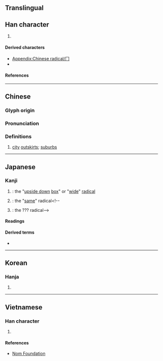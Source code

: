 {{also|ㄇ|冖}}
{{character info}}
{{character info|⼌}}
==Translingual==
{{stroke order|type=animate}}

==Han character==
{{Han char|rn=13|rad=冂|as=00|sn=2|four=77220|canj=LS,XLS|ids=⿰丨𠃌}}

# {{mul-kangxi radical-def}}

====Derived characters====
* [[Appendix:Chinese radical/冂]]
* {{l|mul|[[𭕔]], [[𥫚]], [[𧘉]], [[𪔃]], [[巾]], [[內]], [[禸]], [[朿]], [[囘]], [[䍏]], [[同]], [[𦉳]], [[网]], [[罔]], [[𦉰]], [[而]], [[兩]]([[两]]/[[両]]), [[南]], [[㒳]], [[繭]], [[丽]], [[𢫏]], [[制]]}}

====References====
{{Han ref|kx=0128.300|dkj=01506|dj=0289.090|hdz=10096.130|uh=5182}}

----

==Chinese==
{{zh-forms|alt=冋,坰}}

===Glyph origin===
{{Han etym}}

===Pronunciation===
{{rfc|zh|Middle Chinese is wrong?}}
{{zh-pron
|m=jiōng
|c=gwing1
|h=pfs=koén/koên
|mn=keng
|w=
|mc=y
|oc=
|cat=n
}}

===Definitions===
{{zh-hanzi}}

# {{lb|zh|obsolete}} [[city]] [[outskirts]]; [[suburbs]]

----

==Japanese==

===Kanji===
{{ja-kanji|rs=冂00}}

# {{m|ja|冏構え|tr=kei-gamae}}: the "[[upside down]] [[box]]" or "[[wide]]" [[radical]]
# {{m|ja|同構え|tr=dō-gamae}}: the "[[same]]" radical<!--
# {{m|ja|???構え|tr=maki-gamae}}: the ??? radical-->

====Readings====
{{ja-readings
|goon=きょう<きやう<くゐやう
|kanon=けい<けい<くゑい
}}

====Derived terms====
* {{ja-r|冂構え|けい-がまえ}}

----

==Korean==

===Hanja===
{{ko-hanja|멀다|멀|경}}

# {{rfdef|ko|sort=冂00}}

----

==Vietnamese==

===Han character===
{{vi-readings|reading=[[quynh]]|rs=冂00}}

# {{rfdef|vi|sort=冂00}}

====References====
* [http://nomfoundation.org/common/nom_details.php?codepoint=5182 Nom Foundation]